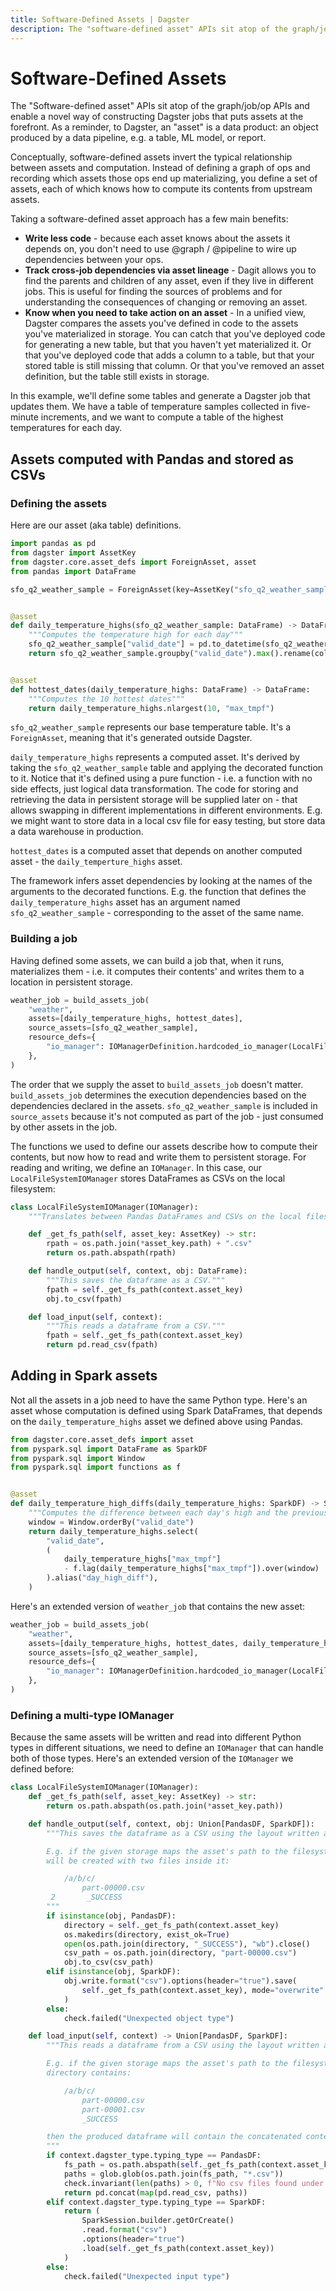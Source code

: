 ```yaml
---
title: Software-Defined Assets | Dagster
description: The "software-defined asset" APIs sit atop of the graph/job/op APIs and enable a novel way of constructing Dagster jobs that puts assets at the forefront.
---
```


# Software-Defined Assets <Experimental />

<CodeReferenceLink filePath="examples/simple_software_defined_asset" />

The "Software-defined asset" APIs sit atop of the graph/job/op APIs and enable a novel way of constructing Dagster jobs that puts assets at the forefront. As a reminder, to Dagster, an "asset" is a data product: an object produced by a data pipeline, e.g. a table, ML model, or report.

Conceptually, software-defined assets invert the typical relationship between assets and computation. Instead of defining a graph of ops and recording which assets those ops end up materializing, you define a set of assets, each of which knows how to compute its contents from upstream assets.

Taking a software-defined asset approach has a few main benefits:

- **Write less code** - because each asset knows about the assets it depends on, you don't need to use @graph / @pipeline to wire up dependencies between your ops.
- **Track cross-job dependencies via asset lineage** - Dagit allows you to find the parents and children of any asset, even if they live in different jobs. This is useful for finding the sources of problems and for understanding the consequences of changing or removing an asset.
- **Know when you need to take action on an asset** - In a unified view, Dagster compares the assets you've defined in code to the assets you've materialized in storage. You can catch that you've deployed code for generating a new table, but that you haven't yet materialized it. Or that you've deployed code that adds a column to a table, but that your stored table is still missing that column. Or that you've removed an asset definition, but the table still exists in storage.

In this example, we'll define some tables and generate a Dagster job that updates them. We have a table of temperature samples collected in five-minute increments, and we want to compute a table of the highest temperatures for each day.

## Assets computed with Pandas and stored as CSVs

### Defining the assets

Here are our asset (aka table) definitions.

```python file=../../software_defined_assets/software_defined_assets/assets.py
import pandas as pd
from dagster import AssetKey
from dagster.core.asset_defs import ForeignAsset, asset
from pandas import DataFrame

sfo_q2_weather_sample = ForeignAsset(key=AssetKey("sfo_q2_weather_sample"))


@asset
def daily_temperature_highs(sfo_q2_weather_sample: DataFrame) -> DataFrame:
    """Computes the temperature high for each day"""
    sfo_q2_weather_sample["valid_date"] = pd.to_datetime(sfo_q2_weather_sample["valid"])
    return sfo_q2_weather_sample.groupby("valid_date").max().rename(columns={"tmpf": "max_tmpf"})


@asset
def hottest_dates(daily_temperature_highs: DataFrame) -> DataFrame:
    """Computes the 10 hottest dates"""
    return daily_temperature_highs.nlargest(10, "max_tmpf")
```

`sfo_q2_weather_sample` represents our base temperature table. It's a `ForeignAsset`, meaning that it's generated outside Dagster.

`daily_temperature_highs` represents a computed asset. It's derived by taking the `sfo_q2_weather_sample` table and applying the decorated function to it. Notice that it's defined using a pure function - i.e. a function with no side effects, just logical data transformation. The code for storing and retrieving the data in persistent storage will be supplied later on - that allows swapping in different implementations in different environments. E.g. we might want to store data in a local csv file for easy testing, but store data a data warehouse in production.

`hottest_dates` is a computed asset that depends on another computed asset - the `daily_temperture_highs` asset.

The framework infers asset dependencies by looking at the names of the arguments to the decorated functions. E.g. the function that defines the `daily_temperature_highs` asset has an argument named `sfo_q2_weather_sample` - corresponding to the asset of the same name.

### Building a job

Having defined some assets, we can build a job that, when it runs, materializes them - i.e. it computes their contents' and writes them to a location in persistent storage.

```python file=../../software_defined_assets/software_defined_assets/weather_job.py startafter=build_assets_job_start endbefore=build_assets_job_end
weather_job = build_assets_job(
    "weather",
    assets=[daily_temperature_highs, hottest_dates],
    source_assets=[sfo_q2_weather_sample],
    resource_defs={
        "io_manager": IOManagerDefinition.hardcoded_io_manager(LocalFileSystemIOManager())
    },
)
```

The order that we supply the asset to `build_assets_job` doesn't matter. `build_assets_job` determines the execution dependencies based on the dependencies declared in the assets. `sfo_q2_weather_sample` is included in `source_assets` because it's not computed as part of the job - just consumed by other assets in the job.

The functions we used to define our assets describe how to compute their contents, but now how to read and write them to persistent storage. For reading and writing, we define an `IOManager`. In this case, our `LocalFileSystemIOManager` stores DataFrames as CSVs on the local filesystem:

```python file=../../software_defined_assets/software_defined_assets/weather_job.py startafter=io_manager_start endbefore=io_manager_end
class LocalFileSystemIOManager(IOManager):
    """Translates between Pandas DataFrames and CSVs on the local filesystem."""

    def _get_fs_path(self, asset_key: AssetKey) -> str:
        rpath = os.path.join(*asset_key.path) + ".csv"
        return os.path.abspath(rpath)

    def handle_output(self, context, obj: DataFrame):
        """This saves the dataframe as a CSV."""
        fpath = self._get_fs_path(context.asset_key)
        obj.to_csv(fpath)

    def load_input(self, context):
        """This reads a dataframe from a CSV."""
        fpath = self._get_fs_path(context.asset_key)
        return pd.read_csv(fpath)
```

## Adding in Spark assets

Not all the assets in a job need to have the same Python type. Here's an asset whose computation is defined using Spark DataFrames, that depends on the `daily_temperature_highs` asset we defined above using Pandas.

```python file=../../software_defined_assets/software_defined_assets/spark_asset.py
from dagster.core.asset_defs import asset
from pyspark.sql import DataFrame as SparkDF
from pyspark.sql import Window
from pyspark.sql import functions as f


@asset
def daily_temperature_high_diffs(daily_temperature_highs: SparkDF) -> SparkDF:
    """Computes the difference between each day's high and the previous day's high"""
    window = Window.orderBy("valid_date")
    return daily_temperature_highs.select(
        "valid_date",
        (
            daily_temperature_highs["max_tmpf"]
            - f.lag(daily_temperature_highs["max_tmpf"]).over(window)
        ).alias("day_high_diff"),
    )
```

Here's an extended version of `weather_job` that contains the new asset:

```python file=../../software_defined_assets/software_defined_assets/spark_weather_job.py startafter=build_assets_job_start endbefore=build_assets_job_end
weather_job = build_assets_job(
    "weather",
    assets=[daily_temperature_highs, hottest_dates, daily_temperature_high_diffs],
    source_assets=[sfo_q2_weather_sample],
    resource_defs={
        "io_manager": IOManagerDefinition.hardcoded_io_manager(LocalFileSystemIOManager())
    },
)
```

### Defining a multi-type IOManager

Because the same assets will be written and read into different Python types in different situations, we need to define an `IOManager` that can handle both of those types. Here's an extended version of the `IOManager` we defined before:

```python file=../../software_defined_assets/software_defined_assets/spark_weather_job.py startafter=io_manager_start endbefore=io_manager_end
class LocalFileSystemIOManager(IOManager):
    def _get_fs_path(self, asset_key: AssetKey) -> str:
        return os.path.abspath(os.path.join(*asset_key.path))

    def handle_output(self, context, obj: Union[PandasDF, SparkDF]):
        """This saves the dataframe as a CSV using the layout written and expected by Spark/Hadoop.

        E.g. if the given storage maps the asset's path to the filesystem path "/a/b/c", a directory
        will be created with two files inside it:

            /a/b/c/
                part-00000.csv
         2       _SUCCESS
        """
        if isinstance(obj, PandasDF):
            directory = self._get_fs_path(context.asset_key)
            os.makedirs(directory, exist_ok=True)
            open(os.path.join(directory, "_SUCCESS"), "wb").close()
            csv_path = os.path.join(directory, "part-00000.csv")
            obj.to_csv(csv_path)
        elif isinstance(obj, SparkDF):
            obj.write.format("csv").options(header="true").save(
                self._get_fs_path(context.asset_key), mode="overwrite"
            )
        else:
            check.failed("Unexpected object type")

    def load_input(self, context) -> Union[PandasDF, SparkDF]:
        """This reads a dataframe from a CSV using the layout written and expected by Spark/Hadoop.

        E.g. if the given storage maps the asset's path to the filesystem path "/a/b/c", and that
        directory contains:

            /a/b/c/
                part-00000.csv
                part-00001.csv
                _SUCCESS

        then the produced dataframe will contain the concatenated contents of the two CSV files.
        """
        if context.dagster_type.typing_type == PandasDF:
            fs_path = os.path.abspath(self._get_fs_path(context.asset_key))
            paths = glob.glob(os.path.join(fs_path, "*.csv"))
            check.invariant(len(paths) > 0, f"No csv files found under {fs_path}")
            return pd.concat(map(pd.read_csv, paths))
        elif context.dagster_type.typing_type == SparkDF:
            return (
                SparkSession.builder.getOrCreate()
                .read.format("csv")
                .options(header="true")
                .load(self._get_fs_path(context.asset_key))
            )
        else:
            check.failed("Unexpected input type")
```
